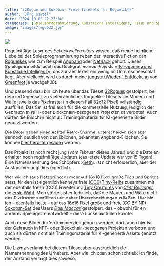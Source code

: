 ```yaml
---
title: "32Rogue und Sokoban: Freie Tilesets für Roguelikes"
author: "Jörg Kantel"
date: "2024-10-07 21:25:00"
categories: [Spieleprogrammierung, Künstliche Intelligenz, Tiles und Sprites]
image: "images/rogue32.jpg"
---
```


[![](images/rogue32-b.jpg)](https://img.itch.zone/aW1hZ2UvMjU1NjE4Ny8xNTgyODk2MC5wbmc=/original/68vQkO.png)

Regelmäßige Leser des *Schockwellenreiters* wissen, daß meine heimliche Liebe bei der Spieleprogrammierung neben der Interactive Fiction den [Roguelikes](http://cognitiones.kantel-chaos-team.de/medien/retrogames/rogue.html) wie zum Beispiel [Angband](http://cognitiones.kantel-chaos-team.de/medien/retrogames/angband.html) oder [NetHack](http://cognitiones.kantel-chaos-team.de/medien/retrogames/nethack.html) gehört. Dieses Spielegenre bildet auch das Rückgrat meines Projekts »[Retrogaming und Künstliche Intelligenz](https://kantel.github.io/posts/2023120301_retrogaming_ki/)«, das zur Zeit leider ein wenig im Dornröschenschlaf liegt. Aber vielleicht wird es durch meine [jüngste (Wieder-) Entdeckung](https://kantel.github.io/posts/2024093001_greenfoot_revisited/) von [Greenfoot](http://cognitiones.kantel-chaos-team.de/programmierung/creativecoding/greenfoot.html) ja wachgeküßt.

Und passend dazu bin ich heute über das Tileset [32Rogues](https://sethbb.itch.io/32rogues) gestolpert, bei dem im Gegensatz zu vielen ähnlichen Roguelike-Tilesets die Mauern und Wälle jeweils das Pixelraster (in diesem Fall 32x32&nbsp;Pixel) vollständig ausfüllen. Das Set ist frei auch für die kommerzielle Nutzung, lediglich der Gebrauch in NFT- oder Blockchain-bezogenen Projekten ist verboten. Auch dürfen die Bildchen nicht als Trainingsmaterial für KI-generierte Bilder genutzt werden.

Die Bilder haben einen echten Retro-Charme, unterscheiden sich aber dennoch deutlich von den üblichen, bekannten Angband-Bildchen. Sie können [hier heruntergeladen](https://sethbb.itch.io/32rogues) werden.

Das Projekt ist noch recht jung (vom Februar dieses Jahres) und die Dateien erhalten noch regelmäßige Updates (das letzte Update war vor 15 Tagen). Eine Namensnennung des Schöpfers »[Seth](https://sethbb.itch.io/)« ist nicht erforderlich, aber der Anstand verlangt dies eigentlich.

Wer wie ich (aus Platzgründen) mehr auf 16x16&nbsp;Pixel große Tiles und Sprites setzt, für den ist eigentlich Kenneys freie ([CC0](https://creativecommons.org/publicdomain/zero/1.0/)) [Tiny-Reihe](https://kenney.nl/assets/series:Tiny) zusammen mit der ebenfalls freien (CC0) Erweiterung [Tiny Creatures](https://clintbellanger.itch.io/tiny-creatures) von *[Clint Bellanger](https://clintbellanger.net/)* die [erste Wahl](https://kantel.github.io/posts/2024031901_tiny_creatures/). Mich störte bisher lediglich, daß die Mauern und Wälle nicht das Pixelraster ausfüllten und daher Überschneidungen zuließen. Hier bin ich -- ebenfalls heute -- auf das 16x16&nbsp;Pixel große und freie (CC&nbsp;BY&nbsp;ND) [Sokoban-Set](https://dani-maccari.itch.io/sokoban-tileset) des Users *[Dani Maccari](https://dani-maccari.itch.io/)* gestolpert, das -- obwohl für ein anderes Spielegenre entwickelt -- diese Lücke ausfüllen könnte.

Auch diese Bilder dürfen kommerziell genutzt werden, doch auch hier ist der Gebrauch in NFT- oder Blockchain-bezogenen Projekten verboten und auch sie dürfen nicht als Trainingsmaterial für KI-generierte Assets genutzt werden.

Die Lizenz verlangt bei diesem Tileset aber ausdrücklich die Namensnennung des Urhebers. Aber wie ich oben schon schrieb: Ich finde, der Anstand verlangt dies sowieso.
